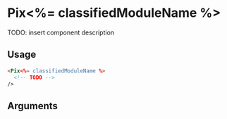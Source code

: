 

<Meta
  title='<%= classifiedModuleName %>'
  component='Pix<%= classifiedModuleName %>'
  decorators={[centered]}
  argTypes={stories.argTypes}
/>

# Pix<%= classifiedModuleName %>

TODO: insert component description

<Canvas>
  <Story name='Default' story={stories.Default} height={60} />
</Canvas>

## Usage

```html
<Pix<%= classifiedModuleName %>
  <!-- TODO -->
/>
```

## Arguments

<ArgsTable story="Default" />
